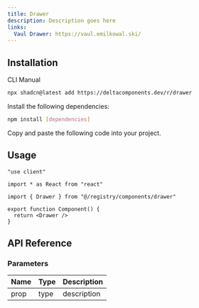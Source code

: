 ```yaml
---
title: Drawer
description: Description goes here
links:
  Vaul Drawer: https://vaul.emilkowal.ski/
---
```


<ComponentPreview name="drawer-demo" />

## Installation

<Tabs defaultValue="cli">

<TabsList>
  <TabsTrigger value="cli">CLI</TabsTrigger>
  <TabsTrigger value="manual">Manual</TabsTrigger>
</TabsList>

<TabsContent value="cli">

```bash
npx shadcn@latest add https://deltacomponents.dev/r/drawer
```

</TabsContent>

<TabsContent value="manual">

<Steps>

<Step>Install the following dependencies:</Step>

```bash
npm install [dependencies]
```

<Step>Copy and paste the following code into your project.</Step>

<ComponentSource name="drawer" />

</Steps>

</TabsContent>

</Tabs>

## Usage

```tsx
"use client"

import * as React from "react"

import { Drawer } from "@/registry/components/drawer"

export function Component() {
  return <Drawer />
}
```

## API Reference

### Parameters

| Name | Type | Description |
| ---- | ---- | ----------- |
| prop | type | description |

<ComponentPreview name="drawer-modern-demo" />
